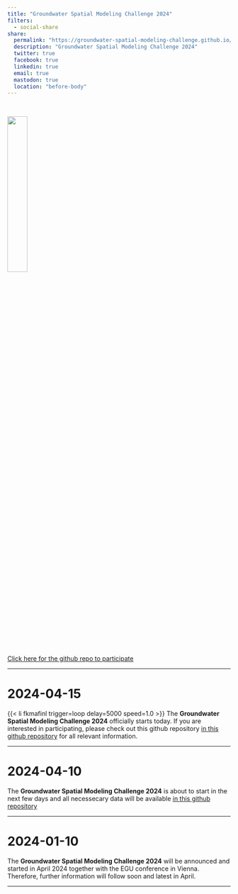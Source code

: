 ```yaml
---
title: "Groundwater Spatial Modeling Challenge 2024"
filters:
  - social-share
share:
  permalink: "https://groundwater-spatial-modeling-challenge.github.io/challenge2024/"
  description: "Groundwater Spatial Modeling Challenge 2024"
  twitter: true
  facebook: true
  linkedin: true
  email: true
  mastodon: true
  location: "before-body"
---
```


<br>

![](img/gsmc_logo_hex.svg){fig-align="center" width=30% fig-alt="Logo of the Groundwater Spatial Modelling Challenge, shaped like a hexagon with a grey background. Inside the hexagon are schematic representations of nitrate molecules and maps entering a funnel from above. Below the funnel, a map on the ground is being colored by orange drops falling from the funnel, symbolizing the creation of spatial data or maps using multiple input datasets."}

<br>

<div class="blinking-button-container">
  <a href="https://github.com/Groundwater-Spatial-Modeling-Challenge/challenge2024" class="blinking-button">Click here for the github repo to participate</a>
</div>


------------------------------------------------------------------------

# 2024-04-15

{{< li fkmafinl trigger=loop delay=5000 speed=1.0 >}}
The **Groundwater Spatial Modeling Challenge 2024** officially starts today. If you are interested in participating, please check out this github repository [in this github repository](https://github.com/Groundwater-Spatial-Modeling-Challenge/challenge2024) for all relevant information.

------------------------------------------------------------------------

# 2024-04-10

The **Groundwater Spatial Modeling Challenge 2024** is about to start in the next few days and all necessecary data will be available [in this github repository](https://github.com/Groundwater-Spatial-Modeling-Challenge/challenge2024)

------------------------------------------------------------------------

# 2024-01-10

The **Groundwater Spatial Modeling Challenge 2024** will be announced and started in April 2024 together with the EGU conference in Vienna. Therefore, further information will follow soon and latest in April.

------------------------------------------------------------------------
